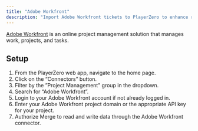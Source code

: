 ```yaml
---
title: "Adobe Workfront"
description: "Import Adobe Workfront tickets to PlayerZero to enhance regression detection and more."
---
```


[Adobe Workfront](https://business.adobe.com/products/workfront/main.html) is an online project management solution that manages work, projects, and tasks.

<Snippet file="pm-connector.mdx" />

## Setup
1. From the PlayerZero web app, navigate to the home page.
2. Click on the “Connectors” button.
3. Filter by the ”Project Management” group in the dropdown.
4. Search for “Adobe Workfront”.
5. Login to your Adobe Workfront account if not already logged in.
6. Enter your Adobe Workfront project domain or the appropriate API key for your project.
7. Authorize Merge to read and write data through the Adobe Workfront connector.